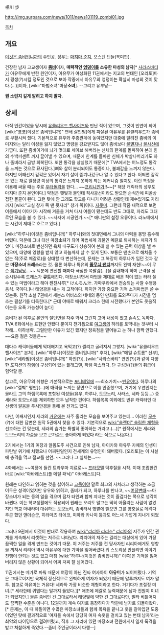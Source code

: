 相川 歩

http://img.surpara.com/news/1011/news101119_zombi01.jpg

[[목차]]
== 개요 ==
[[이것은 좀비입니까]]의 주인공. 성우는 [[마지마 준지]], 오스틴 틴들(북미판).

건장한 남자 고교생이자 '''[[좀비]]'''이자, '''매력적인 [[엉덩이]]를 소유한 마성의 남자'''[* [[사라스바티]]가 아유무에게 반한 원인이자, 아유무가 여성화된 11권에서는 지고의 변태인 [오리토]마저 갱생(?)시킬 정도인 것으로 보아 작중에서 아유무의 엉덩이는 확실히 마성의 것이 맞다.(...)]이자, [wiki:"마법소녀"마장'''소녀''']. --그리고 유부남-- 

'''뭔 소린지 깊게 알려고 하지 말자.'''

== 상세 ==
아직 인간이었을 당시에 [[유클리우드 헬사이즈]]와 만난 적이 있으며, 그것이 인연이 되어 [wiki:"쿄코(이것은 좀비입니까)" 연쇄 살인범]에게 피살된 아유무를 유클리우드가 좀비로 부활시켜 줬다. 기본적으로 유우와 주종관계에 놓여있지만 대중에 알려진 좀비의 이미지와는 달리 이성을 잃지 않았고 명령을 강요받지도 않아 좀비보다 [[불멸자]]나 [[불사신]]에 가깝다. 또한 좀비이기에 뇌가 멋대로 세이브 해버리는 신체의 한계를 돌파하여 본래 힘의 수백퍼센트 까지 끌어낼 수 있으며, 때문에 한계를 돌파한 신체가 박살나버리기도 하나 좀비라서 금방 회복된다. 또한 통각을 상실했기 때문에[* TVA에서는 어느정도 통각을 느끼는 것으로 묘사된다.]뼈와 살이 분리되어도 통증이나, 불쾌감을 느끼지 않는다. 하지만 어째선지 감각은 있어서 자기 살이 뜯겨나갔구나 알 수 있다고 한다. 어쩌면 감각은 있는 채로 일정량 이상의 통각은 느끼지 못하게 되는 메커니즘 일지도. 이런 특징을 이용해 싸울 때는 주로 [[우라돌격]]을 한다… ~~[[프리니]]인가!!~~[* 해당 캐릭터의 성우도 마지마 준지 본인이다.] 약점은 햇빛과 불인데 직사광선이라도 받으면 순식간에 피골상접한 몰골이 된다. 그런 탓에 안 그래도 학교를 다니기 어려운 상황인데 재수없게도 자리까지 [wiki:"교실 창가 쪽 맨 뒷자리" 창가 쪽]이다. [[지못미]]. 그런데 작품 내적으로 보면 여름에서 이야기가 시작해 겨울을 거쳐 다시 여름이 됐는데도 반도 그대로, 자리도 그대로인 모습을 불 수 있다. ~~사자에 시공인가.~~[* 애니판의 설정 오류이다. 라노베에서는 시간이 제대로 흐르고 있다.] 

[wiki:"하루나(이것은 좀비입니까)" 하루나]와의 첫대면에서 그녀의 마력을 몽땅 흡수해 버렸다. 덕분에 그녀 대신 마장'''소녀'''가 되어 마법세계 괴물인 메갈로 퇴치하는 처지가 되었다. 마장소녀로 변신하면 육체 내구도가 상승하여 본래 낼 수 있는 근력 이상을 낼 수 있으며, 태양에 영향을 받지 않고 하늘까지 날 수 있게 된다. 보통은 맨손으로 해치울 수 없는 적(주로 메갈로)을 상대할 때 변신하는데, 문제는 그 복장이 하루나가 입던 것과 같은 '''마장소녀 드레스'''라는 것. 물론 하루나 특유의 '''[[줄무늬 팬티]]'''까지도 완벽 재현!~~이 무슨 [[색기담당]]…~~ 덕분에 변신할 때마다 극심한 쪽팔림(…)을 감내해야 하며 근력을 상승시킬수록 드레스가 '''큐트'''해진다. 마장소녀면서 마법을 제대로 배운 적이 없는 터라 쓸 수 있는 마법이라고 해야 켄친시루[* けんちん汁. 가마쿠라에서 전승되는 사찰 수행용 음식. 국이다.]나 태양광을 내는 게 고작이다. 하지만 가장 중요한 기억 소거마법은 쓸 수 있는듯.
원작 소설 7권에서 세븐스 어비스의 네네의 동인 만화를 도와주다가 시간을 멈추는 필살기를 터득한다.[* 근데 야매로 배워서 크리스 한테 시전했다가 본인도 못움직이는등 오폭 가능성이 높다]

좀비가 된 이후로 본인의 절단면을 자주 봐서 그런지 고어 내성이 있고 손속도 독하다. TVA 6화에서는 표현만 안됐다 뿐이지 전기톱으로 [[여고생]]의 허리를 토막내는 것부터 시작해… 이하생략. 그럴만한 이유가 있긴 했지만 정육점을 열어놓고 눈 하나 깜짝 안했다. ~~요즘 젊은 것들은~~

대다수 캐릭터들에게 막대해지고 욕먹고(?) 찔리고 굴려져서 그렇지. [wiki:"유클리우드 헬사이즈" 본처], [wiki:"하루나(이것은 좀비입니까)" 후처], [wiki:"메일 슈트롬" 신부], [wiki:"세라핌(이것은 좀비입니까)" 하인(?)], [wiki:"사라스바티" 연인(?)]과 같이 다양한 포지션의 [[하렘]]이 구성되어 있는 플래그맨, 하렘 마스터다. 단 구성원(?)들의 취급이 험악할 뿐.   

참고로, 아유무의 취향은 기본적으로는 [[포니테일]]에 ~~희소가치~~[[빈유]]이다. 하루나의 [wiki:"절벽" 평판](…)에 매력을 느끼는 장면으로 이를 인증했으며, 거기에 우연인지는 몰라도 그의 하렘목록에 포함된 여성들(유우, 하루나, 토모노리, 사라스, 세라 등등…) 중 세라와 토모노리를 제외하면 모두 납작한 편이다. 하렘목록 이외에도 빈유 캐릭터인 대선생의 알몸을 투시안경을 통해 본 전과도 있다.

다만, 어째서인지 세라의 [[거유]]에는 자주 홀리는 모습을 보여주고 있는데… 이러한 [[모순]](?)에 대한 답변은 원작 5권에서 찾을 수 있다. 기본적으로 [[wiki:"슬렌더" 슬림한 체형]]을 선호하는 건 맞는데, 세라의 슴가는 특별히 좋아하는 거라고.(…)[* 원작에서는 세라와 토모노리의 가슴을 보고 큰가슴도 좋아하게 되었다 라는 식으로 나온다.]

2기에서는 1기의 여장과 알몸도주 사건으로 인해 남자, 아이카와 아유무 자체의 인생이 파탄날 위기에 처했으나 어찌된일인지 전세계의 유명인이 돼버렸다. [오리토]는 이 사실에 충격을 먹고 절교를 선언. ~~그러나 그 실체는...~~

4화에서는 ~~여장에 들킨 트라우마 치료로~~ [[프라모델]] 덕후질을 시작. 이때 조립한건 바로 [wiki:"아바레스트(풀 메탈 패닉)" 아바레스트]다.

원래는 타인하고 얽히는 것을 싫어하고 [[고독]]이야 말로 최고의 사치라고 생각하는 조금 어두운 성격이었지만 유우와 얽히고, 좀비가 되고, 하루나를 만나고, ~~[[여장]][[변태]]~~마장소녀가 되는 등의 일을 겪으며 점차 타인과 함께 지내는 것이 즐겁다는 쪽으로 생각이 바뀐다. 이는 학교생활에도 적용되어 원래는 오리토 말고는 딱히 어울리는 사람이 없었지만 학교 아내라며 대쉬하는 토모노리, 좀비라서 햇볕에 뻗으면 그를 양호실로 데려다주곤 했던 앤더슨군, 히라마츠 타에코, 미하라 카나미 등과도 어느새 가깝게 지내게 되었다. 

그러나 9권에서 이것이 반대로 작용하여 [[wiki:"리리아 리리스" 리리아]]의 저주가 인간 관계를 계속해서 리셋하는 저주로 나타났다. 리리아의 저주는 걸리는 대상에게 있어 가장 끔찍한 일을 겪게 만드는 것이기 때문. 이 저주는 저주를 건 당사자인 리리아에게도 영향을 끼쳐서 리리아 역시 아유무에 대한 기억을 잊어버렸다.뭐 스토리상 안풀리면 이야기 진행이 안되는 것도 있고 마침 [wiki:"하루나(이것은 좀비입니까)" 이쪽]은 기억을 잃어버리지 않은 상황이 되어서 어찌 저찌 잘 넘어갔다. 

11권에서는 메가로 파워 때문에 여장이 아닌 진짜 여자아이 '''아유미'''가 되어버렸다. 기억은 그대로이지만 육체적 정신적으로 완벽하게 여자가 되었기 때문에 말투까지도 여자 말투. 참고로 아유미는 거유다! 세라와 가장 비슷한 체형이라고 한다. 거기다가 초절정 미녀.[* 세라한테 귀엽다는 말까지 들었다.][* 애초에 메갈로 능력때문에 남자 전원이 미녀가 되었지만.] 물론 좀비인 건 그대로라서 태양빛에 약한 건 그대로다만, 말라 비틀어져도 끔찍한 수준은 아니다. 12권까지 계속 여자로 등장하다가 막판에 남자로 되돌아왔다.[* 문제는, 이 때 하필이면 수많은 마장소녀들과 함께 목욕을 끝나고 옷을 갈아입던 도중이었던 탓에 결과적으로 '여자들 속에서 당당히 여자 속옷을 걸치고 있는 변태 남자'라는 최악의 타이밍으로 걸려버렸고, 직후 그 자리에 있던 마장소녀 전원에게서 일제 폭격을 받고 처참하게 죽었다.--좀비 주인공이라서 다행--]
